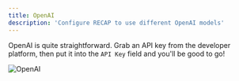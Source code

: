 ```yaml
---
title: OpenAI
description: 'Configure RECAP to use different OpenAI models'
---
```


OpenAI is quite straightforward. Grab an API key from the developer platform, then put it into the `API Key` field 
and you'll be good to go!

![OpenAI](/images/gen_ai/OpenAI.png)
